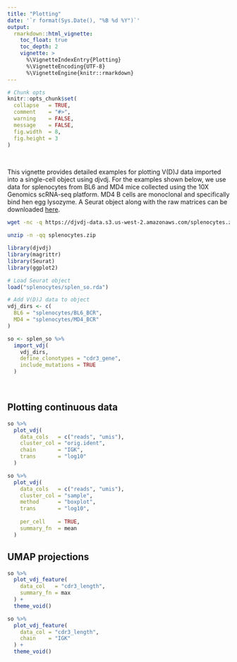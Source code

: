 ```yaml
---
title: "Plotting"
date: '`r format(Sys.Date(), "%B %d %Y")`'
output:
  rmarkdown::html_vignette:
    toc_float: true
    toc_depth: 2
    vignette: >
      %\VignetteIndexEntry{Plotting}
      %\VignetteEncoding{UTF-8}
      %\VignetteEngine{knitr::rmarkdown}
---
```


```r
# Chunk opts
knitr::opts_chunk$set(
  collapse   = TRUE,
  comment    = "#>",
  warning    = FALSE,
  message    = FALSE,
  fig.width  = 8,
  fig.height = 3
)
```

<br>

This vignette provides detailed examples for plotting V(D)J data imported into a single-cell object using djvdj. For the examples shown below, we use data for splenocytes from BL6 and MD4 mice collected using the 10X Genomics scRNA-seq platform. MD4 B cells are monoclonal and specifically bind hen egg lysozyme. A Seurat object along with the raw matrices can be downloaded [here](https://djvdj-data.s3.us-west-2.amazonaws.com/splenocytes.zip).

```bash
wget -nc -q https://djvdj-data.s3.us-west-2.amazonaws.com/splenocytes.zip

unzip -n -qq splenocytes.zip
```

```r
library(djvdj)
library(magrittr)
library(Seurat)
library(ggplot2)

# Load Seurat object
load("splenocytes/splen_so.rda")

# Add V(D)J data to object
vdj_dirs <- c(
  BL6 = "splenocytes/BL6_BCR",
  MD4 = "splenocytes/MD4_BCR"
)

so <- splen_so %>%
  import_vdj(
    vdj_dirs,
    define_clonotypes = "cdr3_gene",
    include_mutations = TRUE
  )
```

<br>

## Plotting continuous data

```r
so %>%
  plot_vdj(
    data_cols   = c("reads", "umis"),
    cluster_col = "orig.ident",
    chain       = "IGK",
    trans       = "log10"
  )
```

```r
so %>%
  plot_vdj(
    data_cols   = c("reads", "umis"),
    cluster_col = "sample",
    method      = "boxplot",
    trans       = "log10",
    
    per_cell    = TRUE,
    summary_fn  = mean
  )
```

## UMAP projections

```r
so %>%
  plot_vdj_feature(
    data_col   = "cdr3_length",
    summary_fn = max
  ) +
  theme_void()
```

```r
so %>%
  plot_vdj_feature(
    data_col = "cdr3_length",
    chain    = "IGK"
  ) +
  theme_void()
```










